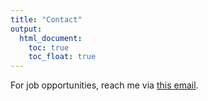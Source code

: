 ```yaml
---
title: "Contact"
output: 
  html_document:
    toc: true
    toc_float: true
---
```


For job opportunities, reach me via [this email](diana.hernandez@columbia.edu).
